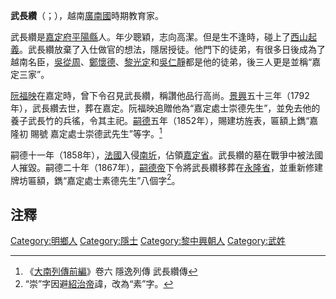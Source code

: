 '''武長纘'''（{{vie|v='''Võ Trường Toản'''|hn=武長纘}}；{{bd|？||1792年|7月27日}}），越南[[廣南國|廣南國]]時期教育家。

武長纘是[[嘉定府|嘉定府]][[平陽縣|平陽縣]]人。年少聰穎，志向高潔。但是生不逢時，碰上了[[西山起義|西山起義]]。武長纘放棄了入仕做官的想法，隱居授徒。他門下的徒弟，有很多日後成為了越南名臣，[[吳從周_(越南)|吳從周]]、[[鄭懷德|鄭懷德]]、[[黎光定|黎光定]]和[[吳仁靜|吳仁靜]]都是他的徒弟，後三人更是並稱“嘉定三家”。

[[阮福映|阮福映]]在嘉定時，曾下令召見武長纘，稱讚他品行高尚。[[景興|景興]]五十三年（1792年），武長纘去世，葬在嘉定。阮福映追贈他為“嘉定處士崇德先生”，並免去他的養子武長竹的兵徭，令其主祀。[[嗣德|嗣德]]五年（1852年），賜建坊旌表，匾額上鐫“嘉隆初 賜號 嘉定處士崇德武先生”等字。<ref>《[[大南實錄|大南列傳前編]]》卷六 隱逸列傳 武長纘傳</ref>

嗣德十一年（1858年），[[法國|法國]]入侵[[南圻|南圻]]，佔領[[嘉定省|嘉定省]]。武長纘的墓在戰爭中被法國人摧毀。嗣德二十年（1867年），[[嗣德帝|嗣德帝]]下令將武長纘移葬在[[永隆省|永隆省]]，並重新修建牌坊匾額，鐫“嘉定處士素德先生”八個字<ref>“崇”字因避[[紹治帝|紹治帝]]諱，改為“素”字。</ref>。

==注釋==
{{reflist}}

[[Category:明鄉人|Category:明鄉人]]
[[Category:隱士|Category:隱士]]
[[Category:黎中興朝人|Category:黎中興朝人]]
[[Category:武姓|Category:武姓]]